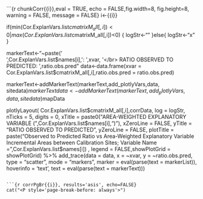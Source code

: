 
```{r chunkCorr{{i}},eval = TRUE, echo = FALSE,fig.width=8, fig.height=8, warning = FALSE, message = FALSE}
i<-{{i}}


if(min(Cor.ExplanVars.list$cmatrixM_all[,i])<0 | max(Cor.ExplanVars.list$cmatrixM_all[,i])<0) {
  logStr<-""
}else{
  logStr<-"x"
}

markerText<-"~paste('</br>',Cor.ExplanVars.list$names[i],': ',xvar,
                   '</br> RATIO OBSERVED TO PREDICTED: ',ratio.obs.pred"
data<-data.frame(xvar = Cor.ExplanVars.list$cmatrixM_all[,i],ratio.obs.pred = ratio.obs.pred)

markerText<-addMarkerText(markerText,add_plotlyVars,data, sitedata)$markerText
data<-addMarkerText(markerText,add_plotlyVars, data,sitedata)$mapData

plotlyLayout( Cor.ExplanVars.list$cmatrixM_all[,i],corrData, log = logStr, nTicks = 5, digits = 0,
                   xTitle = paste0("AREA-WEIGHTED EXPLANATORY VARIABLE (",Cor.ExplanVars.list$names[i],")"), 
                   xZeroLine = FALSE,
                   yTitle = "RATIO OBSERVED TO PREDICTED", yZeroLine = FALSE,
                   plotTitle = paste("Observed to Predicted Ratio vs Area-Weighted Explanatory Variable \nFor Incremental Areas between Calibration Sites; Variable Name = ",Cor.ExplanVars.list$names[i]) ,
                   legend = FALSE,showPlotGrid = showPlotGrid) %>%
add_trace(data = data, x = ~xvar, y = ~ratio.obs.pred, 
                     type = "scatter", 
                     mode = "markers",
                     marker = eval(parse(text = markerList)),
                     hoverinfo = 'text',
                     text = eval(parse(text = markerText)))



```

```{r corrPgBr{{i}}, results='asis', echo=FALSE}
cat("<P style='page-break-before: always'>") 
```